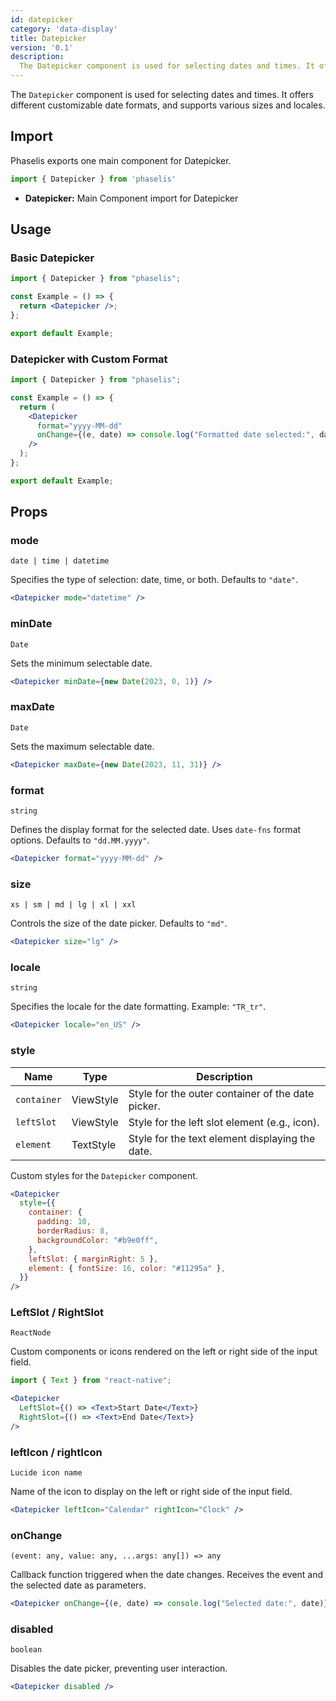 ```yaml
---
id: datepicker
category: 'data-display'
title: Datepicker
version: '0.1'
description:
  The Datepicker component is used for selecting dates and times. It offers different customizable date formats, and supports various sizes and locales.
---
```


The `Datepicker` component is used for selecting dates and times. It offers different customizable date formats, and supports various sizes and locales.

## Import

Phaselis exports one main component for Datepicker.

```js
import { Datepicker } from 'phaselis'
```

- **Datepicker:** Main Component import for Datepicker

## Usage

### Basic Datepicker

```jsx
import { Datepicker } from "phaselis";

const Example = () => {
  return <Datepicker />;
};

export default Example;
```

### Datepicker with Custom Format

```jsx
import { Datepicker } from "phaselis";

const Example = () => {
  return (
    <Datepicker
      format="yyyy-MM-dd"
      onChange={(e, date) => console.log("Formatted date selected:", date)}
    />
  );
};

export default Example;
```

## Props

### mode
` date | time | datetime `

Specifies the type of selection: date, time, or both. Defaults to `"date"`.

```jsx
<Datepicker mode="datetime" />
```

### minDate
`Date`

Sets the minimum selectable date.

```jsx
<Datepicker minDate={new Date(2023, 0, 1)} />
```

### maxDate
`Date`

Sets the maximum selectable date.

```jsx
<Datepicker maxDate={new Date(2023, 11, 31)} />
```

### format
`string`

Defines the display format for the selected date. Uses `date-fns` format options. Defaults to `"dd.MM.yyyy"`.

```jsx
<Datepicker format="yyyy-MM-dd" />
```

### size
` xs | sm | md | lg | xl | xxl `

Controls the size of the date picker. Defaults to `"md"`.

```jsx
<Datepicker size="lg" />
```

### locale
`string`

Specifies the locale for the date formatting. Example: `"TR_tr"`.

```jsx
<Datepicker locale="en_US" />
```

### style
| Name       | Type      | Description                                          |
|------------|-----------|------------------------------------------------------|
| `container` | ViewStyle | Style for the outer container of the date picker.    |
| `leftSlot`  | ViewStyle | Style for the left slot element (e.g., icon).        |
| `element`   | TextStyle | Style for the text element displaying the date.      |

Custom styles for the `Datepicker` component.

```jsx
<Datepicker
  style={{
    container: {
      padding: 10,
      borderRadius: 8,
      backgroundColor: "#b9e0ff",
    },
    leftSlot: { marginRight: 5 },
    element: { fontSize: 16, color: "#11295a" },
  }}
/>
```

### LeftSlot / RightSlot
`ReactNode`

Custom components or icons rendered on the left or right side of the input field.

```jsx
import { Text } from "react-native";
```
```jsx
<Datepicker
  LeftSlot={() => <Text>Start Date</Text>}
  RightSlot={() => <Text>End Date</Text>}
/>
```

### leftIcon / rightIcon
`Lucide icon name`

Name of the icon to display on the left or right side of the input field.

```jsx
<Datepicker leftIcon="Calendar" rightIcon="Clock" />
```

### onChange
`(event: any, value: any, ...args: any[]) => any`

Callback function triggered when the date changes. Receives the event and the selected date as parameters.

```jsx
<Datepicker onChange={(e, date) => console.log("Selected date:", date)} />
```

### disabled
`boolean`

Disables the date picker, preventing user interaction.

```jsx
<Datepicker disabled />
```
